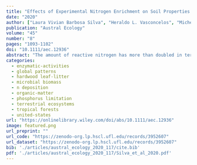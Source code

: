 ```yaml
---
title: "Effects of Experimental Nitrogen Enrichment on Soil Properties and Litter Decomposition in a Neotropical Savanna"
date: "2020"
author: ["Laura Vivian Barbosa Silva", "Heraldo L. Vasconcelos", "Michelle C. Mack", "Adao de Siqueira Ferreira", "Emilio M. Bruna"]
publication: "Austral Ecology"
volume: "45"
number: "8"
pages: "1093-1102"
doi: "10.1111/aec.12936"
abstract: "The amount of reactive nitrogen has more than doubled in terrestrial ecosystems due to human activities such fertiliser application that is predicted to increase dramatically in coming decades. We conducted a 3-year experiment in a Neotropical savanna in which we determined the effects of increased N deposition on litter decomposition in plots subjected to different levels of N addition (50 kg N ha−1 year−2, 20 kg N ha−1 year−2, or no N addition). For this, we compared the litter decomposition from the bunchgrass Tristachya leiostachya using litter collected from plots with different N addition treatments. Five randomly selected bags of litter from each N addition treatment (origin) were distributed to each plot (destination). We also compared litter nitrogen (N) concentration and indicators of microbial activity (basal respiration, carbon of microbial biomass, metabolic quotient, enzyme activity) in all plots. We found that nitrogen addition influences litter decay, but in idiosyncratic ways that differ between years. In year 1, litter decomposed faster in high-N addition plots than in low-N and control plots, regardless of its origin. In contrast, litter from high-N addition plots decomposing fastest in year 2, regardless of its destination. Finally, there was no effect of either litter origin or destination on the rate of decomposition in year 3. Litter collected in high-N addition plots had a concentration of N 12–17% higher than litter collected in other plots and higher in 2009 than in other years. Four years after the beginning of the fertilisation experiment, concentration and the microbial activity in the soil did not differ between the treatments. Our findings suggest that the levels of N addition predicted for Neotropical savannas can alter litter N concentrations and the process of litter decomposition, but that the direction and magnitude of these changes may be challenging to predict since that precipitation can influence the mechanisms regulating decomposition in the Cerrado."
categories: 
  - enzymatic-activities
  - global patterns
  - hardwood leaf-litter
  - microbial biomass
  - n deposition
  - organic-matter
  - phosphorus limitation
  - terrestrial ecosystems
  - tropical forests
  - united-states
url: "https://onlinelibrary.wiley.com/doi/abs/10.1111/aec.12936"
image: featured.png
url_preprint: ""
url_code: "https://zenodo-org.lp.hscl.ufl.edu/records/3952607"
url_dataset: "https://zenodo-org.lp.hscl.ufl.edu/records/3952607"
bib: './articles/austral_ecology_2020_117/cite.bib'
pdf: './articles/austral_ecology_2020_117/Silva_et_al_2020.pdf'
---
```

